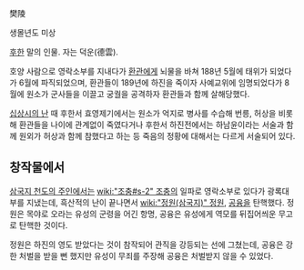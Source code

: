 樊陵

생몰년도 미상

[[후한]] 말의 인물. 자는 덕운(德雲).

호양 사람으로 영락소부를 지내다가 [[환관]]에게 뇌물을 바쳐 188년 5월에 태위가 되었다가 6월에 파직되었으며, 환관들이 189년에 하진을 죽이자 사예교위에 임명되었다가 8월에 원소가 군사들을 이끌고 궁궐을 공격하자 환관들과 함께 살해당했다.

[[십상시의 난]] 때 후한서 효영제기에서는 원소가 억지로 병사를 수습해 번릉, 허상을 비롯해 환관들을 나이에 관계없이 죽였다거나 후한서 하진전에서는 하남윤이라는 서술과 함께 원외가 허상과 함께 참했다고 하는 등 죽음의 정황에 대해서는 다르게 서술되어 있다.

== 창작물에서 ==
[[삼국지 천도의 주인]]에서는 [[wiki:"조충#s-2" 조충]]의 일파로 영락소부로 있다가 광록대부를 지냈는데, 흑산적의 난이 끝나면서 [[wiki:"정원(삼국지)" 정원]], [[공융]]을 탄핵했다. 정원은 목야로 오라는 유성의 군령을 어긴 항명, 공융은 유성에게 역모를 뒤집어씌운 무고로 탄핵한 것이다.

정원은 하진의 영도 받았다는 것이 참작되어 관직을 강등되는 선에 그쳤는데, 공융은 강한 처벌을 받을 뻔 했지만 유성이 무죄를 주장해 공융은 처벌받지 않을 수 있었다.
